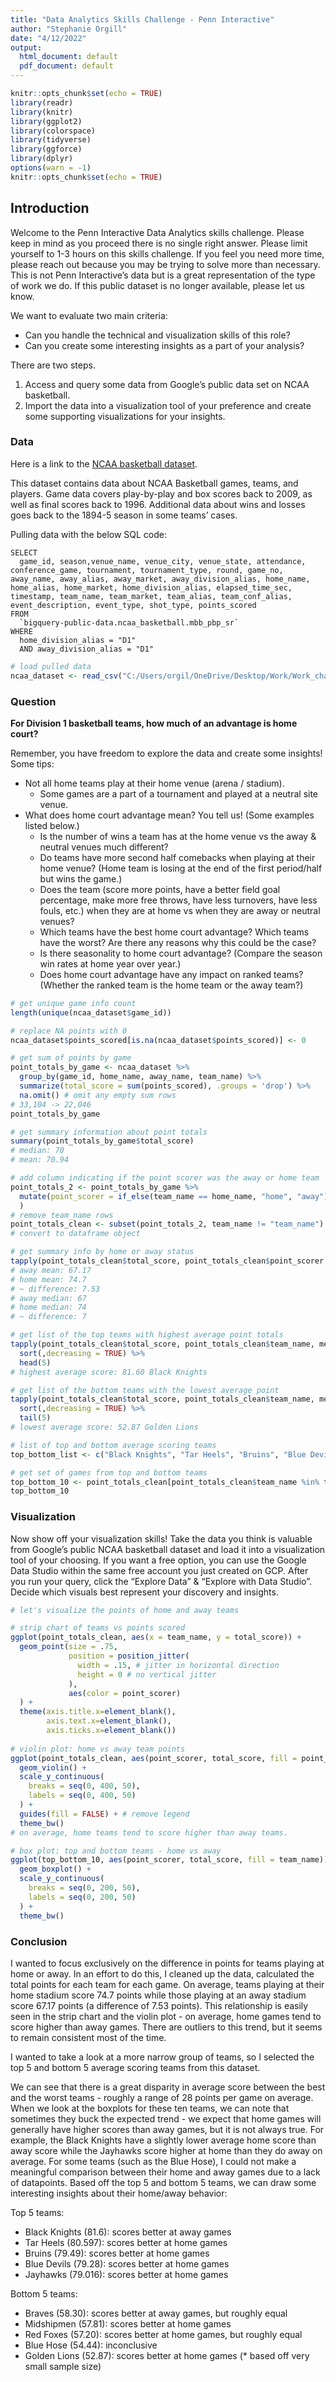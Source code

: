 ---
title: "Data Analytics Skills Challenge - Penn Interactive"
author: "Stephanie Orgill"
date: "4/12/2022"
output:
  html_document: default
  pdf_document: default
---

```{r setup, include=FALSE}
knitr::opts_chunk$set(echo = TRUE)
library(readr)
library(knitr)
library(ggplot2)
library(colorspace)
library(tidyverse)
library(ggforce)
library(dplyr)
options(warn = -1)
knitr::opts_chunk$set(echo = TRUE)
```

## Introduction

Welcome to the Penn Interactive Data Analytics skills challenge. Please keep in mind as you proceed there is no single right answer. Please limit yourself to 1-3 hours on this skills challenge. If you feel you need more time, please reach out because you may be trying to solve more than necessary. This is not Penn Interactive's data but is a great representation of the type of work we do. If this public dataset is no longer available, please let us know.

We want to evaluate two main criteria:

- Can you handle the technical and visualization skills of this role?
- Can you create some interesting insights as a part of your analysis?

There are two steps.

1. Access and query some data from Google's public data set on NCAA basketball.
2. Import the data into a visualization tool of your preference and create some supporting visualizations for your insights.  

### Data

Here is a link to the [NCAA basketball dataset](https://console.cloud.google.com/marketplace/product/ncaa-bb-public/ncaa-basketball 
).

This dataset contains data about NCAA Basketball games, teams, and players. Game data covers play-by-play and box scores back to 2009, as well as final scores back to 1996. Additional data about wins and losses goes back to the 1894-5 season in some teams' cases.

Pulling data with the below SQL code:

```
SELECT 
  game_id, season,venue_name, venue_city, venue_state, attendance, conference_game, tournament, tournament_type, round, game_no, away_name, away_alias, away_market, away_division_alias, home_name, home_alias, home_market, home_division_alias, elapsed_time_sec, timestamp, team_name, team_market, team_alias, team_conf_alias, event_description, event_type, shot_type, points_scored
FROM
  `bigquery-public-data.ncaa_basketball.mbb_pbp_sr`
WHERE
  home_division_alias = "D1"
  AND away_division_alias = "D1"

```

```{r}
# load pulled data
ncaa_dataset <- read_csv("C:/Users/orgil/OneDrive/Desktop/Work/Work_challenges/ncaa_dataset.csv")
```

### Question

**For Division 1 basketball teams, how much of an advantage is home court?**

Remember, you have freedom to explore the data and create some insights! Some tips:

- Not all home teams play at their home venue (arena / stadium). 
  - Some games are a part of a tournament and played at a neutral site venue.
- What does home court advantage mean? You tell us! (Some examples listed below.)
  - Is the number of wins a team has at the home venue vs the away & neutral venues much different?
  - Do teams have more second half comebacks when playing at their home venue? (Home team is losing at the end of the first period/half but wins the game.)
  - Does the team (score more points, have a better field goal percentage, make more free throws, have less turnovers, have less fouls, etc.) when they are at home vs when they are away or neutral venues?
  - Which teams have the best home court advantage? Which teams have the worst? Are there any reasons why this could be the case?
  - Is there seasonality to home court advantage? (Compare the season win rates at home year over year.)
  - Does home court advantage have any impact on ranked teams? (Whether the ranked team is the home team or the away team?)
  
```{r}
# get unique game info count
length(unique(ncaa_dataset$game_id))

# replace NA points with 0
ncaa_dataset$points_scored[is.na(ncaa_dataset$points_scored)] <- 0

# get sum of points by game
point_totals_by_game <- ncaa_dataset %>%
  group_by(game_id, home_name, away_name, team_name) %>%
  summarize(total_score = sum(points_scored), .groups = 'drop') %>%
  na.omit() # omit any empty sum rows
# 33,104 -> 22,046
point_totals_by_game

# get summary information about point totals
summary(point_totals_by_game$total_score)
# median: 70
# mean: 70.94

# add column indicating if the point scorer was the away or home team
point_totals_2 <- point_totals_by_game %>%
  mutate(point_scorer = if_else(team_name == home_name, "home", "away")
  )
# remove team_name rows
point_totals_clean <- subset(point_totals_2, team_name != "team_name")
# convert to dataframe object

# get summary info by home or away status
tapply(point_totals_clean$total_score, point_totals_clean$point_scorer, summary)
# away mean: 67.17
# home mean: 74.7
# ~ difference: 7.53
# away median: 67
# home median: 74
# ~ difference: 7

# get list of the top teams with highest average point totals
tapply(point_totals_clean$total_score, point_totals_clean$team_name, mean) %>%
  sort(,decreasing = TRUE) %>%
  head(5)
# highest average score: 81.60 Black Knights

# get list of the bottom teams with the lowest average point
tapply(point_totals_clean$total_score, point_totals_clean$team_name, mean) %>%
  sort(,decreasing = TRUE) %>%
  tail(5)
# lowest average score: 52.87 Golden Lions

# list of top and bottom average scoring teams
top_bottom_list <- c("Black Knights", "Tar Heels", "Bruins", "Blue Devils", "Jayhawks", "Braves", "Midshipmen", "Red Foxes", "Blue Hose", "Golden Lions")

# get set of games from top and bottom teams
top_bottom_10 <- point_totals_clean[point_totals_clean$team_name %in% top_bottom_list,]
top_bottom_10
```

### Visualization

Now show off your visualization skills! Take the data you think is valuable from Google's public NCAA basketball dataset and load it into a visualization tool of your choosing. If you want a free option, you can use the Google Data Studio within the same free account you just created on GCP. After you run your query, click the "Explore Data" & "Explore with Data Studio".  Decide which visuals best represent your discovery and insights. 

```{r}
# let's visualize the points of home and away teams

# strip chart of teams vs points scored
ggplot(point_totals_clean, aes(x = team_name, y = total_score)) +
  geom_point(size = .75,
             position = position_jitter(
               width = .15, # jitter in horizontal direction
               height = 0 # no vertical jitter
             ),
             aes(color = point_scorer)
  ) +
  theme(axis.title.x=element_blank(),
        axis.text.x=element_blank(),
        axis.ticks.x=element_blank())
  
# violin plot: home vs away team points
ggplot(point_totals_clean, aes(point_scorer, total_score, fill = point_scorer)) +
  geom_violin() +
  scale_y_continuous(
    breaks = seq(0, 400, 50),
    labels = seq(0, 400, 50)
  ) +
  guides(fill = FALSE) + # remove legend
  theme_bw()
# on average, home teams tend to score higher than away teams.

# box plot: top and bottom teams - home vs away
ggplot(top_bottom_10, aes(point_scorer, total_score, fill = team_name)) +
  geom_boxplot() +
  scale_y_continuous(
    breaks = seq(0, 200, 50),
    labels = seq(0, 200, 50)
  ) +
  theme_bw()

```

### Conclusion

I wanted to focus exclusively on the difference in points for teams playing at home or away.  In an effort to do this, I cleaned up the data, calculated the total points for each team for each game.  On average, teams playing at their home stadium score 74.7 points while those playing at an away stadium score 67.17 points (a difference of 7.53 points). This relationship is easily seen in the strip chart and the violin plot - on average, home games tend to score higher than away games. There are outliers to this trend, but it seems to remain consistent most of the time. 

I wanted to take a look at a more narrow group of teams, so I selected the top 5 and bottom 5 average scoring teams from this dataset. 

We can see that there is a great disparity in average score between the best and the worst teams - roughly a range of 28 points per game on average. When we look at the boxplots for these ten teams, we can note that sometimes they buck the expected trend - we expect that home games will generally have higher scores than away games, but it is not always true.  For example, the Black Knights have a slightly lower average home score than away score while the Jayhawks score higher at home than they do away on average. For some teams (such as the Blue Hose), I could not make a meaningful comparison between their home and away games due to a lack of datapoints.  Based off the top 5 and bottom 5 teams, we can draw some interesting insights about their home/away behavior:

Top 5 teams:

- Black Knights (81.6): scores better at away games
- Tar Heels (80.597): scores better at home games
- Bruins (79.49): scores better at home games
- Blue Devils (79.28): scores better at home games
- Jayhawks (79.016): scores better at home games

Bottom 5 teams:

- Braves (58.30): scores better at away games, but roughly equal
- Midshipmen (57.81): scores better at home games
- Red Foxes (57.20): scores better at home games, but roughly equal
- Blue Hose (54.44): inconclusive
- Golden Lions (52.87): scores better at home games (* based off very small sample size)




